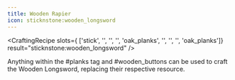 ```yaml
---
title: Wooden Rapier
icon: sticknstone:wooden_longsword
---
```


<CraftingRecipe
slots={
        ['stick', '', '',
        '', 'oak_planks', '',
        '', '', 'oak_planks']}
result="sticknstone:wooden_longsword"
/>

Anything within the #planks tag and #wooden_buttons can be used to craft the Wooden Longsword, replacing their respective resource.